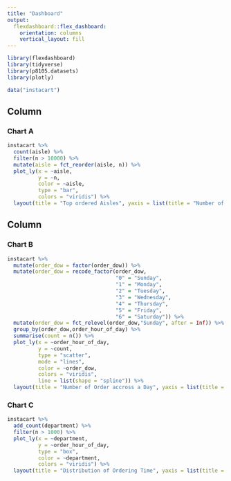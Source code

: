 ```yaml
---
title: "Dashboard"
output: 
  flexdashboard::flex_dashboard:
    orientation: columns
    vertical_layout: fill
---
```


```r
library(flexdashboard)
library(tidyverse)
library(p8105.datasets)
library(plotly)
```

```r
data("instacart")
```

Column {data-width=650}
-----------------------------------------------------------------------

### Chart A

```r
instacart %>% 
  count(aisle) %>% 
  filter(n > 10000) %>% 
  mutate(aisle = fct_reorder(aisle, n)) %>% 
  plot_ly(x = ~aisle, 
          y = ~n, 
          color = ~aisle, 
          type = "bar", 
          colors = "viridis") %>%
  layout(title = "Top ordered Aisles", yaxis = list(title = "Number of Item Ordered"), xaxis = list(title = "Aisle"), showlegend=FALSE)
```

Column {data-width=350}
-----------------------------------------------------------------------

### Chart B

```r
instacart %>%
  mutate(order_dow = factor(order_dow)) %>%
  mutate(order_dow = recode_factor(order_dow, 
                                   "0" = "Sunday",
                                   "1" = "Monday",
                                   "2" = "Tuesday",
                                   "3" = "Wednesday",
                                   "4" = "Thursday",
                                   "5" = "Friday",
                                   "6" = "Saturday")) %>%
  mutate(order_dow = fct_relevel(order_dow,"Sunday", after = Inf)) %>%
  group_by(order_dow,order_hour_of_day) %>%
  summarise(count = n()) %>%
  plot_ly(x = ~order_hour_of_day, 
          y = ~count, 
          type = "scatter",
          mode = "lines",
          color = ~order_dow,
          colors = "viridis",
          line = list(shape = "spline")) %>%
  layout(title = "Number of Order accross a Day", yaxis = list(title = "Number of Order"), xaxis = list(title = "Hour of Day"))
```

### Chart C

```r
instacart %>% 
  add_count(department) %>%
  filter(n > 1000) %>% 
  plot_ly(x = ~department, 
          y = ~order_hour_of_day, 
          type = "box", 
          color = ~department, 
          colors = "viridis") %>%
  layout(title = "Distribution of Ordering Time", yaxis = list(title = "Hour of Day"), showlegend=FALSE)
```

